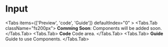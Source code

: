  


# Input

<Tabs items={['Preview', 'code', 'Guide']} defaultIndex="0" >
  <Tabs.Tab className="fs200px">
  **Comming Soon**: Components will be added soon.
  </Tabs.Tab>
  <Tabs.Tab>
  **Code** Code area.
  </Tabs.Tab>
  <Tabs.Tab>
  **Guide** Guide to use Components.
  </Tabs.Tab>
</Tabs>
